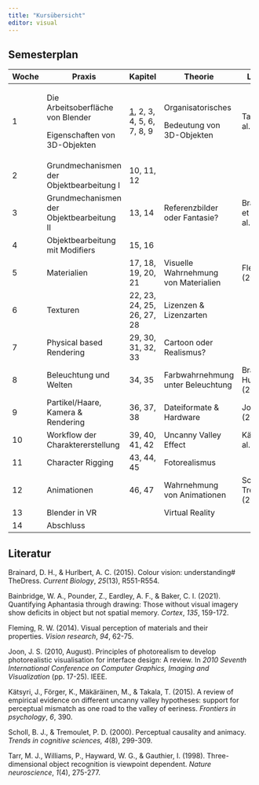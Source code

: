 ```yaml
---
title: "Kursübersicht"
editor: visual
---
```


## Semesterplan

+--------+-------------------------------------------+--------------------------------------------------------+--------------------------------------+----------------------------+-----------+--------+
| Woche  | Praxis                                    | Kapitel                                                | Theorie                              | Literatur                  | Folien    | Abgabe |
+========+===========================================+========================================================+======================================+============================+===========+========+
| 1      | Die Arbeitsoberfläche von Blender         | [1](../Chapters/Chapter_1.qmd), 2, 3, 4, 5, 6, 7, 8, 9 | Organisatorisches                    | Tarr et al. (1998)         | Sitzung 1 |        |
|        |                                           |                                                        |                                      |                            |           |        |
|        | Eigenschaften von 3D-Objekten             |                                                        | Bedeutung von 3D-Objekten            |                            |           |        |
+--------+-------------------------------------------+--------------------------------------------------------+--------------------------------------+----------------------------+-----------+--------+
| 2      | Grundmechanismen der Objektbearbeitung I  | 10, 11, 12                                             |                                      |                            |           |        |
+--------+-------------------------------------------+--------------------------------------------------------+--------------------------------------+----------------------------+-----------+--------+
| 3      | Grundmechanismen der Objektbearbeitung II | 13, 14                                                 | Referenzbilder oder Fantasie?        | Brainbridge et al. (2021)  |           |        |
+--------+-------------------------------------------+--------------------------------------------------------+--------------------------------------+----------------------------+-----------+--------+
| 4      | Objektbearbeitung mit Modifiers           | 15, 16                                                 |                                      |                            |           | 1      |
+--------+-------------------------------------------+--------------------------------------------------------+--------------------------------------+----------------------------+-----------+--------+
| 5      | Materialien                               | 17, 18, 19, 20, 21                                     | Visuelle Wahrnehmung von Materialien | Flemming (2014)            |           |        |
+--------+-------------------------------------------+--------------------------------------------------------+--------------------------------------+----------------------------+-----------+--------+
| 6      | Texturen                                  | 22, 23, 24, 25, 26, 27, 28                             | Lizenzen & Lizenzarten               |                            |           | 2      |
+--------+-------------------------------------------+--------------------------------------------------------+--------------------------------------+----------------------------+-----------+--------+
| 7      | Physical based Rendering                  | 29, 30, 31, 32, 33                                     | Cartoon oder Realismus?              |                            |           |        |
+--------+-------------------------------------------+--------------------------------------------------------+--------------------------------------+----------------------------+-----------+--------+
| 8      | Beleuchtung und Welten                    | 34, 35                                                 | Farbwahrnehmung unter Beleuchtung    | Brainard & Hurlbert (2015) |           | 3      |
+--------+-------------------------------------------+--------------------------------------------------------+--------------------------------------+----------------------------+-----------+--------+
| 9      | Partikel/Haare, Kamera & Rendering        | 36, 37, 38                                             | Dateiformate & Hardware              | Joon (2010)                |           |        |
+--------+-------------------------------------------+--------------------------------------------------------+--------------------------------------+----------------------------+-----------+--------+
| 10     | Workflow der Charaktererstellung          | 39, 40, 41, 42                                         | Uncanny Valley Effect                | Kätsyri et al. (2015)      |           | 4      |
+--------+-------------------------------------------+--------------------------------------------------------+--------------------------------------+----------------------------+-----------+--------+
| 11     | Character Rigging                         | 43, 44, 45                                             | Fotorealismus                        |                            |           |        |
+--------+-------------------------------------------+--------------------------------------------------------+--------------------------------------+----------------------------+-----------+--------+
| 12     | Animationen                               | 46, 47                                                 | Wahrnehmung von Animationen          | Scholl & Tremoulet (2000)  |           | 5      |
+--------+-------------------------------------------+--------------------------------------------------------+--------------------------------------+----------------------------+-----------+--------+
| 13     | Blender in VR                             |                                                        | Virtual Reality                      |                            |           | 6      |
+--------+-------------------------------------------+--------------------------------------------------------+--------------------------------------+----------------------------+-----------+--------+
| 14     | Abschluss                                 |                                                        |                                      |                            |           |        |
+--------+-------------------------------------------+--------------------------------------------------------+--------------------------------------+----------------------------+-----------+--------+

## Literatur

Brainard, D. H., & Hurlbert, A. C. (2015). Colour vision: understanding# TheDress. *Current Biology*, *25*(13), R551-R554.

Bainbridge, W. A., Pounder, Z., Eardley, A. F., & Baker, C. I. (2021). Quantifying Aphantasia through drawing: Those without visual imagery show deficits in object but not spatial memory. *Cortex*, *135*, 159-172.

Fleming, R. W. (2014). Visual perception of materials and their properties. *Vision research*, *94*, 62-75.

Joon, J. S. (2010, August). Principles of photorealism to develop photorealistic visualisation for interface design: A review. In *2010 Seventh International Conference on Computer Graphics, Imaging and Visualization* (pp. 17-25). IEEE.

Kätsyri, J., Förger, K., Mäkäräinen, M., & Takala, T. (2015). A review of empirical evidence on different uncanny valley hypotheses: support for perceptual mismatch as one road to the valley of eeriness. *Frontiers in psychology*, *6*, 390.

Scholl, B. J., & Tremoulet, P. D. (2000). Perceptual causality and animacy. *Trends in cognitive sciences, 4*(8), 299-309.

Tarr, M. J., Williams, P., Hayward, W. G., & Gauthier, I. (1998). Three-dimensional object recognition is viewpoint dependent. *Nature neuroscience*, *1*(4), 275-277.
